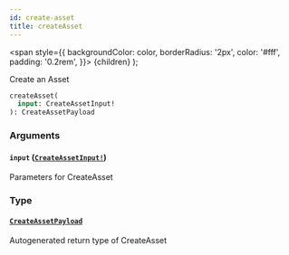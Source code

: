 ```yaml
---
id: create-asset
title: createAsset
---
```


<span
style={{
      backgroundColor: color,
      borderRadius: '2px',
      color: '#fff',
      padding: '0.2rem',
    }}>
{children}
</span>
);

Create an Asset

```graphql
createAsset(
  input: CreateAssetInput!
): CreateAssetPayload

```

### Arguments

#### `input` ([`CreateAssetInput!`](/api/graphql/documentation/inputs/create-asset-input))

Parameters for CreateAsset

### Type

#### [`CreateAssetPayload`](/api/graphql/documentation/objects/create-asset-payload)

Autogenerated return type of CreateAsset

